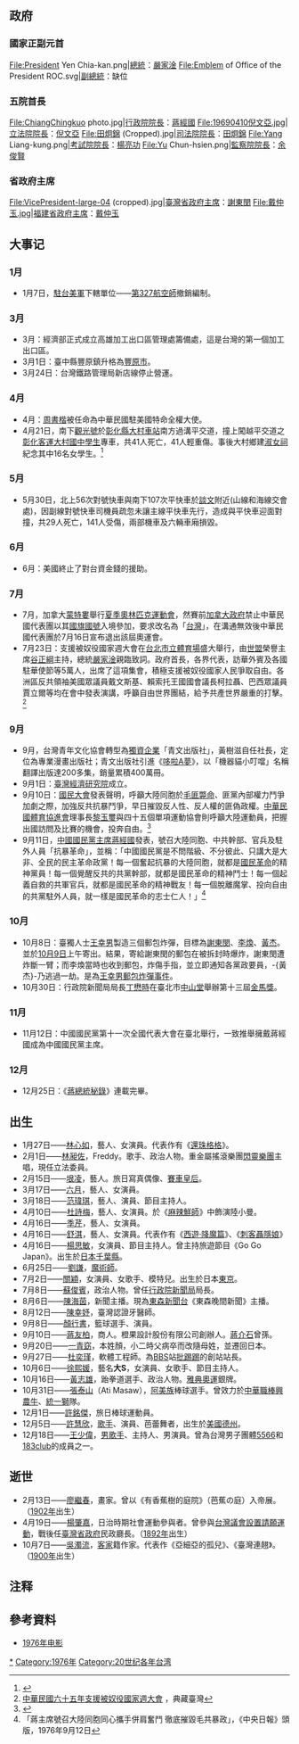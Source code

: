 {{TaiwanYearTOC|1976}}
{{C21YearInTopic|1976年}}

==政府==
===國家正副元首===
<gallery>
File:President Yen Chia-kan.png|[[中華民國總統|總統]]：[[嚴家淦|嚴家淦]]
File:Emblem of Office of the President ROC.svg|[[中華民國副總統|副總統]]：缺位
</gallery>
===五院首長===
<gallery>
File:ChiangChingkuo photo.jpg|[[行政院院長|行政院院長]]：[[蔣經國|蔣經國]]
File:19690410倪文亞.jpg|[[立法院院長|立法院院長]]：[[倪文亞|倪文亞]]
File:田炯錦 (Cropped).jpg|[[司法院院長|司法院院長]]：[[田炯錦|田炯錦]]
File:Yang Liang-kung.png|[[考試院院長|考試院院長]]：[[楊亮功|楊亮功]]
File:Yu Chun-hsien.png|[[監察院院長|監察院院長]]：[[余俊賢|余俊賢]]
</gallery>

===省政府主席===
<gallery>
File:VicePresident-large-04 (cropped).jpg|[[臺灣省政府主席|臺灣省政府主席]]：[[謝東閔_(台灣)|謝東閔]]
File:戴仲玉.jpg|[[福建省政府主席|福建省政府主席]]：[[戴仲玉|戴仲玉]]
</gallery>

== 大事记 ==
=== 1月 ===
* 1月7日，[[駐台美軍|駐台美軍]]下轄單位——[[美國空軍第327航空師|第327航空師]]撤銷編制。

=== 3月 ===
* 3月：經濟部正式成立高雄加工出口區管理處籌備處，這是台灣的第一個加工出口區。
* 3月1日：臺中縣豐原鎮升格為[[豐原市|豐原市]]。
* 3月24日：台灣鐵路管理局新店線停止營運。

=== 4月 ===
* 4月：[[周書楷|周書楷]]被任命為中華民國駐美國特命全權大使。
* 4月21日，南下[[觀光號|觀光號]]於[[彰化縣|彰化縣]][[大村車站_(台灣)|大村車站]]南方過溝平交道，撞上闖越平交道之[[彰化客運|彰化客運]][[大村國中|大村國中]][[學生|學生]]專車，共41人死亡，41人輕重傷。事後大村鄉建[[淑女祠|淑女祠]]紀念其中16名女學生。<ref name="李漢華">{{Cite news|url=|title=鄉情特報 歲月雖逝．人寰慘劇歷歷如新 大村鄉「淑女祠」．轉眼今度十載|author=李漢華|language=zh-tw|publisher=《民生報》|date=1986-04-21|accessdate=}}</ref>

=== 5月 ===
* 5月30日，北上56次對號快車與南下107次平快車於[[談文車站|談文]]附近(山線和海線交會處)，因副線對號快車司機員疏忽未讓主線平快車先行，造成與平快車迎面對撞，共29人死亡，141人受傷，兩部機車及六輛車廂損毀。

=== 6月 ===
* 6月：美國終止了對台資金錢的援助。

=== 7月 ===
* 7月，加拿大[[蒙特婁|蒙特婁]]舉行[[1976年夏季奧林匹克運動會|夏季奧林匹克運動會]]，然賽前[[加拿大政府|加拿大政府]]禁止中華民國代表團以其[[中華民國國旗|國旗]][[中華民國|國號]]入境參加，要求改名為「[[台灣|台灣]]」，在溝通無效後中華民國代表團於7月16日宣布退出該屆奧運會。
* 7月23日：支援被奴役國家週大會在[[台北市立體育場|台北市立體育場]]盛大舉行，由[[世盟|世盟]]榮譽主席[[谷正綱|谷正綱]]主持，總統[[嚴家淦|嚴家淦]]親臨致詞。政府首長，各界代表，訪華外賓及各國駐華使節等5萬人，出席了這項集會，積極支援被奴役國家人民爭取自由。各洲區反共領袖美國眾議員戴文斯基、賴索托王國國會議長柯拉聶、巴西眾議員賈立爾等均在會中發表演講，呼籲自由世界團結，給予共產世界嚴重的打擊。 <ref>[http://catalog.digitalarchives.tw/item/00/3a/1a/c8.html 中華民國六十五年支援被奴役國家週大會] {{Wayback|url=http://catalog.digitalarchives.tw/item/00/3a/1a/c8.html |date=20160304120819 }}，典藏臺灣</ref>

=== 9月 ===
* 9月，台灣青年文化協會轉型為[[獨資企業|獨資企業]]「青文出版社」，黃樹滋自任社長，定位為專業漫畫出版社；青文出版社引進《[[哆啦A夢|哆啦A夢]]》，以「機器貓小叮噹」名稱翻譯出版達200多集，銷量累積400萬冊。
* 9月1日：[[臺灣經濟研究院|臺灣經濟研究院]]成立。
* 9月10日：[[國民大會|國民大會]]發表聲明，呼籲大陸同胞於[[毛澤東之死|毛匪斃命]]、匪黨內部權力鬥爭加劇之際，加強反共抗暴鬥爭，早日摧毀反人性、反人權的匪偽政權。[[中華民國體育協進會|中華民國體育協進會]]理事長[[黎玉璽|黎玉璽]]與四十五個單項運動協會則呼籲大陸運動員，把握出國訪問及比賽的機會，投奔自由。<ref>{{Cite news|url=|title=國代呼籲大陸同胞 及時奮起摧毀暴政|author=|date=1976-09-11|work=聯合報|accessdate=}}</ref>
* 9月11日，[[中國國民黨主席|中國國民黨主席]][[蔣經國|蔣經國]]發表{{单双书号转换|告大陸同胞書}}，號召大陸同胞、中共幹部、官兵及駐外人員「抗暴革命」，並稱：「中國國民黨是不問階級、不分彼此、只講大是大非、全民的民主革命政黨！每一個奮起抗暴的大陸同胞，就都是[[國民革命|國民革命]]的精神黨員！每一個覺醒反共的共黨幹部，就都是國民革命的精神鬥士！每一個起義自救的共軍官兵，就都是國民革命的精神戰友！每一個脫離魔掌、投向自由的共黨駐外人員，就一樣是國民革命的志士仁人！」<ref>「蔣主席號召大陸同胞同心攜手併肩奮鬥 徹底摧毀毛共暴政」，《中央日報》頭版，1976年9月12日</ref>

=== 10月 ===
* 10月8日：臺獨人士[[王幸男|王幸男]]製造三個郵包炸彈，目標為[[謝東閔_(台灣)|謝東閔]]、[[李煥|李煥]]、[[黃杰_(將軍)|黃杰]]。並於[[10月9日|10月9日]]上午寄出。結果，寄給謝東閔的郵包在被拆封時爆炸，謝東閔遭炸斷一臂；而李煥當時也收到郵包，炸傷手指，並立即通知各黨政要員，-{黃杰}-乃逃過一劫。是為[[王幸男郵包炸彈事件|王幸男郵包炸彈事件]]。
* 10月30日：行政院新聞局局長[[丁懋時|丁懋時]]在臺北市[[中山堂|中山堂]]舉辦第十三屆[[金馬獎|金馬獎]]。

=== 11月 ===
* 11月12日：中國國民黨第十一次全國代表大會在臺北舉行，一致推舉擁戴蔣經國成為中國國民黨主席。

=== 12月 ===
* 12月25日：《[[蔣總統秘錄|蔣總統秘錄]]》連載完畢。

== 出生 ==
* 1月27日——[[林心如|林心如]]，藝人、女演員。代表作有《[[還珠格格|還珠格格]]》。
* 2月1日——[[林昶佐|林昶佐]]，Freddy。歌手、政治人物。重金屬搖滾樂團[[閃靈樂團|閃靈樂團]]主唱，現任立法委員。
* 2月15日——[[垠凌|垠凌]]，藝人。旅日寫真偶像、[[賽車皇后|賽車皇后]]。
* 3月17日——[[六月_(藝人)|六月]]，藝人、女演員。
* 3月18日——[[范瑋琪|范瑋琪]]，藝人、演員、節目主持人。
* 4月10日——[[杜詩梅|杜詩梅]]，藝人、女演員。於《[[麻辣鮮師|麻辣鮮師]]》中飾演陸小曼。
* 4月16日——[[季芹|季芹]]，藝人、女演員。
* 4月16日——[[舒淇|舒淇]]，藝人、女演員。代表作有《[[西遊·降魔篇|西遊·降魔篇]]》、《[[刺客聶隱娘|刺客聶隱娘]]》
* 4月16日——[[楊思敏|楊思敏]]，女演員、節目主持人。曾主持旅遊節目《Go Go Japan》。出生於[[日本|日本]][[千葉縣|千葉縣]]。
* 6月25日——[[劉謙_(魔術師)|劉謙]]，[[魔術師|魔術師]]。
* 7月2日——[[關穎|關穎]]，女演員、女歌手、模特兒。出生於日本[[東京|東京]]。
* 7月8日——[[蘇俊賓|蘇俊賓]]，政治人物。曾任[[行政院新聞局|行政院新聞局]]局長。
* 8月6日——[[陳海茵|陳海茵]]，新聞主播。現為[[東森新聞台|東森新聞台]]《東森晚間新聞》主播。
* 8月12日——[[陳幸妤|陳幸妤]]，臺灣認證牙醫師。
* 9月8日——[[顏行書|顏行書]]，籃球選手、演員。
* 9月10日——[[蔣友柏|蔣友柏]]，商人。橙果設計股份有限公司創辦人。[[蔣介石|蔣介石]]曾孫。
* 9月20日——[[一青窈|一青窈]]，本姓顏，小二時父病卒而改隨母姓，並遷回日本。
* 9月27日——[[杜奕瑾|杜奕瑾]]，軟體工程師。為[[BBS|BBS]]站[[批踢踢|批踢踢]]的創站站長。
* 10月6日——[[徐熙媛|徐熙媛]]，藝名'''大S'''，女演員、女歌手、節目主持人。
* 10月16日——[[黃志雄|黃志雄]]，跆拳道選手、政治人物。[[2004年夏季奧林匹克運動會|雅典奧運]]銀牌。
* 10月31日——[[張泰山|張泰山]]（Ati Masaw），[[阿美族|阿美族]]棒球選手。曾效力於[[中華職棒|中華職棒]][[興農牛|興農牛]]、[[統一獅|統一獅]]隊。
* 12月1日——[[許銘傑|許銘傑]]，旅日棒球運動員。
* 12月5日——[[許慧欣|許慧欣]]，[[歌手|歌手]]、演員、芭蕾舞者，出生於[[美國|美國]][[德克薩斯州|德州]]。
* 12月18日——[[王少偉|王少偉]]，[[男歌手|男歌手]]、主持人、男演員。曾為台灣男子團體[[5566|5566]]和[[183club|183club]]的成員之一。

== 逝世 ==
* 2月13日——[[廖繼春|廖繼春]]，畫家。曾以《有香蕉樹的庭院》（芭蕉の庭）入帝展。（[[1902年臺灣|1902年]]出生）
* 4月19日——[[楊肇嘉|楊肇嘉]]，日治時期社會運動參與者。曾參與[[台灣議會設置請願運動|台灣議會設置請願運動]]，戰後任[[臺灣省政府|臺灣省政府]]民政廳長。（[[1892年臺灣|1892年]]出生）
* 10月7日——[[吳濁流|吳濁流]]，[[客家|客家]]籍作家。代表作《亞細亞的孤兒》、《臺灣連翹》。（[[1900年臺灣|1900年]]出生）

== 注释 ==

{{Reflist|2}}

== 參考資料 ==
* [[1976年电影|1976年电影]]

{{每年台灣}}

[[Category:1976年台灣|*]]
[[Category:1976年|Category:1976年]]
[[Category:20世纪各年台湾|Category:20世纪各年台湾]]